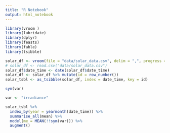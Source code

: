 ```yaml
---
title: "R Notebook"
output: html_notebook
---
```


```r
library(vroom )
library(lubridate)
library(dplyr)
library(feasts)
library(fable)
library(tsibble)
```

```r
solar_df <- vroom(file = "data/solar_data.csv", delim = ",", progress = TRUE)
# solar_df <- read.csv("data/solar_data.csv")
solar_df$date_time <- date(solar_df$date_time)
solar_df <- solar_df %>% mutate(id = row_number())
solar_tsbl <- as_tsibble(solar_df, index = date_time, key = id)
```

```r
sym(var)
```


```r
var <- "irradiance"

solar_tsbl %>% 
  index_by(year = yearmonth(date_time)) %>%
  summarise_all(mean) %>%
  model(me = MEAN(!!sym(var))) %>%
  augment()
```

